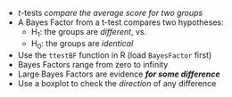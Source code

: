 
- *t*-tests *compare the average score for two groups*
- A Bayes Factor from a t-test compares two hypotheses:  
  - H$_1$: the groups are *different*, vs.
  - H$_0$: the groups are *identical*
- Use the `ttestBF` function in R  (load `BayesFactor` first)
- Bayes Factors range from zero to infinity
- Large Bayes Factors are evidence ***for some difference***
- Use a boxplot to check the *direction* of any difference

